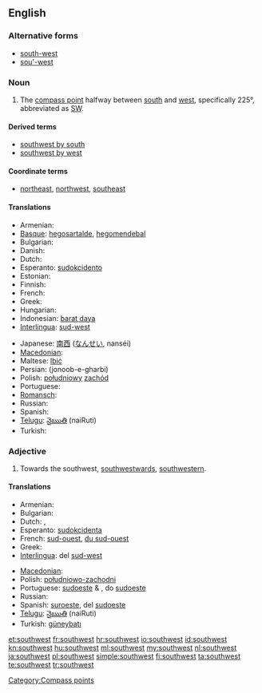 {{wikipedia|dab=Southwest}}
==English==

===Alternative forms===
* [[south-west]]
* [[sou'-west]]

===Noun===
{{en-noun|-}}

# The [[compass point]] halfway between [[south]] and [[west]], specifically 225°, abbreviated as [[SW]].

====Derived terms====
* [[southwest by south]]
* [[southwest by west]]

====Coordinate terms====
* {{sense|compass point}} [[northeast]], [[northwest]], [[southeast]]

====Translations====
{{trans-top|compass point}}
* Armenian: {{t|hy|հարավ-արևմուտք|tr=harav-arevmutk’|sc=Armn}}
* [[Basque]]: [[hegosartalde]], [[hegomendebal]]
* Bulgarian: {{t-|bg|югозапад|m|tr=jugozápad}}
* Danish: {{t|da|sydvest}}
* Dutch: {{t-|nl|zuidwesten|n}}
* Esperanto: [[sudokcidento]]
* Estonian: {{t-|et|edel}}
* Finnish: {{t+|fi|lounas}}
* French: {{t+|fr|sud-ouest|m}}
* Greek: {{t+|el|νοτιοδυτικά|tr=notiodytiká}}
* Hungarian: {{t+|hu|délnyugat}}
* Indonesian: [[barat daya]]
* [[Interlingua]]: [[sud-west]]
{{trans-mid}}
* Japanese: [[南西]] ([[なんせい]], nanséi)
* [[Macedonian]]: {{t-|mk|југозапад|m|tr=jugozápad}}
* Maltese: [[lbiċ]]
* Persian: {{fa-Arab|[[جنوب غربی]]}} (jonoob-e-gharbi)
* Polish: [[południowy]] [[zachód]] {{m}}
* Portuguese: {{t+|pt|sudoeste|m}}
* [[Romansch]]: {{t|rm|sidvest}}
* Russian: {{t+|ru|юго-запад|m|tr=jugo-západ}}
* Spanish: {{t-|es|suroeste|m}}
* [[Telugu]]: [[నైఋతి]] (naiRuti)
* Turkish: {{t+|tr|güneybatı}}
{{trans-bottom}}

===Adjective===
{{en-adj|-}}

# Towards the southwest, [[southwestward]]s, [[southwestern]].

====Translations====
{{trans-top|towards the southwest}}
* Armenian: {{t|hy|հարավարևմտյան|tr=haravarevmtyan|sc=Armn}}
* Bulgarian: {{t-|bg|югозападен|m|tr=jugozápaden}}
* Dutch: {{t+|nl|zuidwest}}, {{t+|nl|zuidwestelijk}}
* Esperanto: [[sudokcidenta]]
* French: [[sud-ouest]], [[du sud-ouest]]
* Greek: {{t+|el|νοτιοδυτικός|tr=notiodytikós}}
* [[Interlingua]]: del [[sud-west]]
{{trans-mid}}
* [[Macedonian]]: {{t-|mk|југозападно|tr=jugozápadno}}
* Polish: [[południowo-zachodni]] {{m}}
* Portuguese: [[sudoeste]] {{m}} & {{f}}, do [[sudoeste]]
* Russian: {{t+|ru|юго-западный|tr=jugo-západnyj}}
* Spanish: [[suroeste]], del [[sudoeste]]
* [[Telugu]]: [[నైఋతి]] (naiRuti)
* Turkish: [[güneybatı]]
{{trans-bottom}}

[[Category:Compass points]]

[[et:southwest]]
[[fr:southwest]]
[[hr:southwest]]
[[io:southwest]]
[[id:southwest]]
[[kn:southwest]]
[[hu:southwest]]
[[ml:southwest]]
[[my:southwest]]
[[nl:southwest]]
[[ja:southwest]]
[[pl:southwest]]
[[simple:southwest]]
[[fi:southwest]]
[[ta:southwest]]
[[te:southwest]]
[[tr:southwest]]